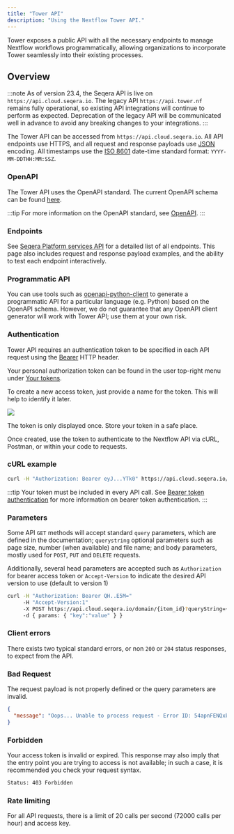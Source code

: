 ```yaml
---
title: "Tower API"
description: "Using the Nextflow Tower API."
---
```


Tower exposes a public API with all the necessary endpoints to manage Nextflow workflows programmatically, allowing organizations to incorporate Tower seamlessly into their existing processes.

## Overview

:::note
As of version 23.4, the Seqera API is live on `https://api.cloud.seqera.io`. The legacy API `https://api.tower.nf` remains fully operational, so existing API integrations will continue to perform as expected. Deprecation of the legacy API will be communicated well in advance to avoid any breaking changes to your integrations.
:::

The Tower API can be accessed from `https://api.cloud.seqera.io`. All API endpoints use HTTPS, and all request and response payloads use [JSON](https://www.json.org/) encoding. All timestamps use the [ISO 8601](https://www.iso.org/iso-8601-date-and-time-format.html) date-time standard format: `YYYY-MM-DDTHH:MM:SSZ`.

### OpenAPI

The Tower API uses the OpenAPI standard. The current OpenAPI schema can be found [here](https://cloud.seqera.io/openapi/seqera-api-latest.yml).

:::tip
For more information on the OpenAPI standard, see [OpenAPI](https://swagger.io/specification/).
:::

### Endpoints

See [Seqera Platform services API](https://cloud.seqera.io/openapi/index.html) for a detailed list of all endpoints. This page also includes request and response payload examples, and the ability to test each endpoint interactively.

### Programmatic API

You can use tools such as [openapi-python-client](https://github.com/openapi-generators/openapi-python-client) to generate a programmatic API for a particular language (e.g. Python) based on the OpenAPI schema. However, we do not guarantee that any OpenAPI client generator will work with Tower API; use them at your own risk.

### Authentication

Tower API requires an authentication token to be specified in each API request using the
[Bearer](https://swagger.io/docs/specification/authentication/bearer-authentication) HTTP header.

Your personal authorization token can be found in the user top-right menu under
[Your tokens](https://cloud.seqera.io/tokens).

To create a new access token, just provide a name for the token. This will help to identify it later.

![](./_images/token_form.png)

The token is only displayed once. Store your token in a safe place.

Once created, use the token to authenticate to the Nextflow API via cURL, Postman, or within your code to requests.

### cURL example

```bash
curl -H "Authorization: Bearer eyJ...YTk0" https://api.cloud.seqera.io/workflow
```

:::tip
Your token must be included in every API call. See [Bearer token authentication](https://swagger.io/docs/specification/authentication/bearer-authentication) for more information on bearer token authentication.
:::

### Parameters

Some API `GET` methods will accept standard `query` parameters, which are defined in the documentation; `querystring` optional
parameters such as page size, number (when available) and file name; and body parameters, mostly used for `POST`, `PUT` and `DELETE` requests.

Additionally, several head parameters are accepted such as `Authorization` for bearer access token or `Accept-Version` to indicate the desired API version to use (default to version 1)

```bash
curl -H "Authorization: Bearer QH..E5M="
     -H "Accept-Version:1"
     -X POST https://api.cloud.seqera.io/domain/{item_id}?queryString={value}
     -d { params: { "key":"value" } }

```

### Client errors

There exists two typical standard errors, or non `200` or `204` status responses, to expect from the API.

### Bad Request

The request payload is not properly defined or the query parameters are invalid.

```json
{
  "message": "Oops... Unable to process request - Error ID: 54apnFENQxbvCr23JaIjLb"
}
```

### Forbidden

Your access token is invalid or expired. This response may also imply that the entry point you are trying to access is not available; in such a case, it is recommended you check your request syntax.

```bash
Status: 403 Forbidden
```

### Rate limiting

For all API requests, there is a limit of 20 calls per second (72000 calls per hour) and access key.

